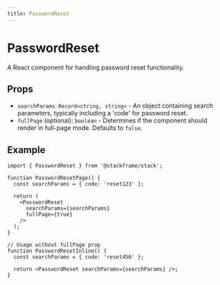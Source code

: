 ```yaml
---
title: PasswordReset
---
```


# PasswordReset

A React component for handling password reset functionality.

## Props

- `searchParams`: `Record<string, string>` - An object containing search parameters, typically including a 'code' for password reset.
- `fullPage` (optional): `boolean` - Determines if the component should render in full-page mode. Defaults to `false`.

## Example

```tsx
import { PasswordReset } from '@stackframe/stack';

function PasswordResetPage() {
  const searchParams = { code: 'reset123' };
  
  return (
    <PasswordReset 
      searchParams={searchParams}
      fullPage={true}
    />
  );
}

// Usage without fullPage prop
function PasswordResetInline() {
  const searchParams = { code: 'reset456' };
  
  return <PasswordReset searchParams={searchParams} />;
}
```

